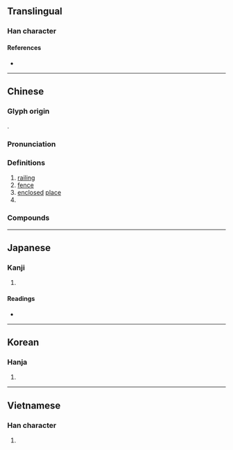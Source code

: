 {{character info/new}}
==Translingual==

===Han character===
{{Han char|rn=75|rad=木|as=11|sn=15|four=44430|canj=DDK|ids=⿱棥大}}

====References====
* {{Han ref|kx=0549.150|dkj=15414|dj=0937.130|hdz=21282.020|uh=6A0A|ud=27146|bh=BCD4|bd=48340}}

----

==Chinese==
{{zh-forms}}

===Glyph origin===
{{Han etym}}
{{Han compound|棥|𠬜|ls=psc|ls2=ic|c1=p|c2=s}}.

===Pronunciation===
{{zh-pron
|m=fán
|c=faan4
|mn=qz:hân/ml:hoân
|mn_note=hân - vernacular; hoân - literary
|mc=y
|oc=y
|ma=
|cat=n,pn
}}

===Definitions===
{{zh-hanzi}}

# [[railing]]
# [[fence]]
# [[enclosed]] [[place]]
# {{surname|lang=zh}}

===Compounds===
{{zh-der|樊籬|樊江關|樊籠|樊樓|樊然|柙虎樊熊|樊城|襄樊|樊營|樊坡|樊家巷|樊口}}

----

==Japanese==

===Kanji===
{{ja-kanji|grade=|rs=木11}}

# {{defn|lang=ja|sort=木11}}

====Readings====
* {{ja-readings|on=[[はん]] (han)|kun=[[まがき]] (magaki)}}

----

==Korean==

===Hanja===
{{ko-hanja|hangeul=번|eumhun=|rv=beon|mr=pŏn|y=pen}}

# {{defn|lang=ko|sort=木11}}

----

==Vietnamese==

===Han character===
{{vi-hantu|[[phàn]], [[phưng]], [[phiền]]|rs=木11}}

# {{defn|lang=vi|sort=木11}}